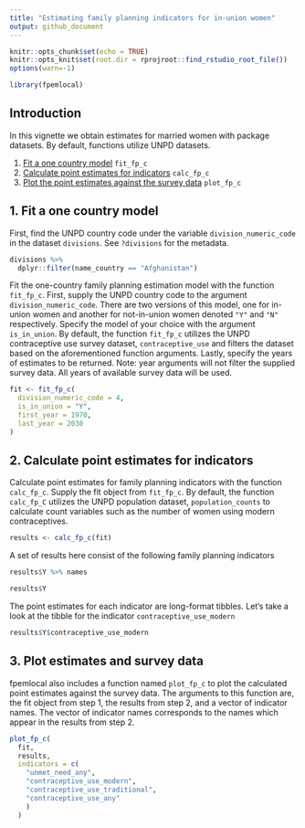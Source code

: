 ```yaml
---
title: "Estimating family planning indicators for in-union women"
output: github_document
---
```


```r
knitr::opts_chunk$set(echo = TRUE)
knitr::opts_knit$set(root.dir = rprojroot::find_rstudio_root_file())
options(warn=-1)
```


```r
library(fpemlocal)
```
## Introduction
In this vignette we obtain estimates for married women with package datasets. By default, functions utilize UNPD datasets.

1. [Fit a one country model](#fit) `fit_fp_c`
2. [Calculate point estimates for indicators](#results) `calc_fp_c`
3. [Plot the  point estimates against the survey data](#plot) `plot_fp_c`

## <a name="fit"></a>
## 1. Fit a one country model
First, find the UNPD country code under the variable `division_numeric_code` in the dataset `divisions`. See `?divisions` for the metadata.
```r
divisions %>%
  dplyr::filter(name_country == "Afghanistan")
```

Fit the one-country family planning estimation model with the function `fit_fp_c`. First, supply the UNPD country code to the argument `division_numeric_code`. There are two versions of this model, one for in-union women and another for not-in-union women denoted `"Y"` and `"N"` respectively. Specify the model of your choice with the argument `is_in_union`. By default, the function `fit_fp_c` utilizes the UNPD contraceptive use survey dataset, `contraceptive_use` and filters the dataset based on the aforementioned function arguments. Lastly, specify the years of estimates to be returned. Note: year arguments will not filter the supplied survey data. All years of available survey data will be used.
```r
fit <- fit_fp_c(
  division_numeric_code = 4,
  is_in_union = "Y",
  first_year = 1970,
  last_year = 2030
)
```


## <a name="results"></a>
## 2. Calculate point estimates for indicators
Calculate point estimates for family planning indicators with the function `calc_fp_c`. Supply the fit object from `fit_fp_c`. By default, the function `calc_fp_C` utilizes the UNPD population dataset, `population_counts` to calculate count variables such as the number of women using modern contraceptives.
```r
results <- calc_fp_c(fit)
```

A set of results here consist of the following family planning indicators
```r
results$Y %>% names
```

```r
results$Y
```

The point estimates for each indicator are long-format tibbles. Let's take a look at the tibble for the indicator `contraceptive_use_modern`
```r
results$Y$contraceptive_use_modern
```


## <a name="plot"></a>
## 3. Plot estimates and survey data
fpemlocal also includes a function named `plot_fp_c` to plot the calculated point estimates against the survey data. The arguments to this function are, the fit object from step 1, the results from step 2, and a vector of indicator names. The vector of indicator names corresponds to the names which appear in the results from step 2.
```r
plot_fp_c(
  fit,
  results,
  indicators = c(
    "unmet_need_any",
    "contraceptive_use_modern",
    "contraceptive_use_traditional",
    "contraceptive_use_any"
    )
  )

```
